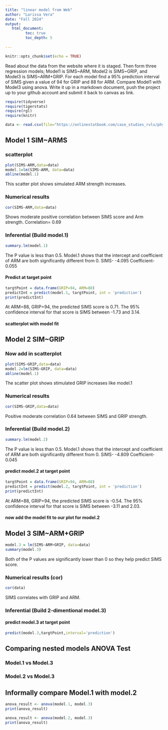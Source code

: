 ```yaml
---
title: "linear model from Web"
author: "Larissa Vera"
date: "Fall 2024"
output:
   html_document:
         toc: true
         toc_depth: 5
        
---
```


```r
knitr::opts_chunk$set(echo = TRUE)
```

Read about the data from the website where it is staged.  Then form three regression models; Model1 is SIMS~ARM, Model2 is SIMS~GRIP, and Model3 is SIMS~ARM+GRIP. For each model find a 95% prediction interval of SIMS given a value of 94  for GRIP and 88 for ARM. Compare Model1 with Model3 using anova. Write it up in a markdown document, push the project up to your github account and submit it back to canvas as link. 

 


```r
require(tidyverse)
require(tigerstats)
require(rgl)
require(knitr)

```

```r
data <- read.csv(file="https://onlinestatbook.com/case_studies_rvls/physical_strength/data.txt",sep="",header=TRUE)  

```

## Model 1 SIM~ARMS

### scatterplot

```r
plot(SIMS~ARM,data=data)
model.1=lm(SIMS~ARM, data=data)
abline(model.1)
```

This scatter plot shows simulated ARM strength increases.

### Numerical results

```r
cor(SIMS~ARM,data=data)
```

Shows moderate positive correlation between SIMS score and Arm strength.
Correlation= 0.69

### Inferential  (Build model.1)

```r
summary.lm(model.1)
```

The P value is less than 0.5. Model.1 shows that the intercept and coefficient of ARM are both significantly different from 0.
SIMS- -4.095
Coefficient- 0.055

#### Predict at target point

```r
targtPoint = data.frame(GRIP=94, ARM=88)
predictInt = predict(model.1, targtPoint, int = 'prediction')
print(predictInt)
```

At ARM=88, GRIP=94, the predicted SIMS score is 0.71. The 95% confidence interval for that score is SIMS between -1.73 and 3.14.

#### scatterplot with model fit

## Model 2 SIM~GRIP

### Now add in scatterplot

```r
plot(SIMS~GRIP,data=data)
model.2=lm(SIMS~GRIP, data=data)
abline(model.1)
```

The scatter plot shows stimulated GRIP increases like model.1

### Numerical results 

```r
cor(SIMS~GRIP,data=data)
```

Positive moderate correlation 0.64 between SIMS and GRIP strength.

### Inferential  (Build model.2)
  
```r
summary.lm(model.2)
```

The P value is less than 0.5. Model.1 shows that the intercept and coefficient of ARM are both significantly different from 0.
SIMS- -4.809
Coefficient- 0.045

#### predict model.2 at target point

```r
targtPoint = data.frame(GRIP=94, ARM=88)
predictInt = predict(model.2, targtPoint, int = 'prediction')
print(predictInt)
```

At ARM=88, GRIP=94, the predicted SIMS score is -0.54. The 95% confidence interval for that score is SIMS between -3.11 and 2.03.

#### now add the model fit to our plot for model.2

## Model 3 SIM~ARM+GRIP

```r
model.3 = lm(SIMS~ARM+GRIP, data=data)
summary(model.3)
```

Both of the P values are significantly lower than 0 so they help predict SIMS score.

### Numerical results (cor)

```r

cor(data)
```
  
SIMS correlates with GRIP and ARM.
  
### Inferential  (Build 2-dimentional model.3)

#### predict model.3 at target point

```r
predict(model.3,targtPoint,interval='prediction')
```



## Comparing nested models ANOVA Test

### Model.1 vs Model.3
### Model.2 vs Model.3

## Informally compare Model.1 with model.2

```r
anova_result <- anova(model.1, model.3)
print(anova_result)
```



```r
anova_result <- anova(model.2, model.3)
print(anova_result)
```


